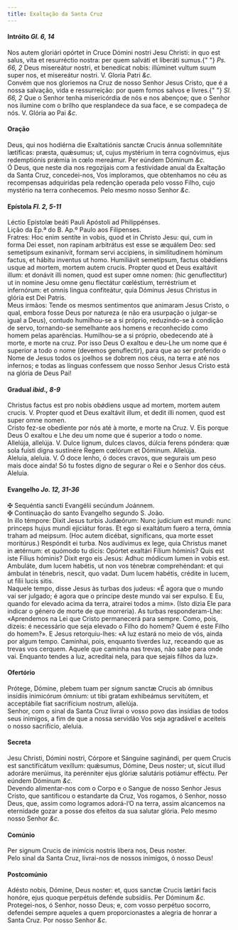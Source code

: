 ```yaml
---
title: Exaltação da Santa Cruz
---
```


<h4 class="text-center">
  Intróito <em>Gl. 6, 14</em>
</h4>
<div class="container-fluid">
  <div class="row">
    <div class="col-6 dropcaps text-justify">
      Nos autem gloriári opórtet in Cruce Dómini nostri Jesu Christi: in quo est
      salus, vita et resurréctio nostra: per quem salváti et liberáti sumus.{" "}
      <em>Ps. 66, 2</em> Deus misereátur nostri, et benedícat nobis: illúminet
      vultum suum super nos, et misereátur nostri. V. Gloria Patri <em>&c.</em>
    </div>
    <div class="col-6 dropcaps text-justify">
      Convém que nos gloriemos na Cruz de nosso Senhor Jesus Cristo, que é a
      nossa salvação, vida e ressurreição: por quem fomos salvos e livres.{" "}
      <em>Sl. 66, 2</em> Que o Senhor tenha misericórdia de nós e nos abençoe;
      que o Senhor nos ilumine com o brilho que resplandece da sua face, e se
      compadeça de nós. V. Glória ao Pai <em>&c.</em>
    </div>
  </div>
</div>

<h4 class="text-center">Oração</h4>
<div class="container-fluid">
  <div class="row">
    <div class="col-6 dropcaps text-justify">
      Deus, qui nos hodiérna die Exaltatiónis sanctæ Crucis ánnua sollemnitáte
      lætíficas: præsta, quǽsumus; ut, cujus mystérium in terra cognóvimus, ejus
      redemptiónis prǽmia in cœlo mereámur. Per eúndem Dóminum <em>&c.</em>
    </div>
    <div class="col-6 dropcaps text-justify">
      Ó Deus, que neste dia nos regozijais com a festividade anual da Exaltação
      da Santa Cruz, concedei-nos, Vos imploramos, que obtenhamos no céu as
      recompensas adquiridas pela redenção operada pelo vosso Filho, cujo
      mystério na terra conhecemos. Pelo mesmo nosso Senhor <em>&c.</em>
    </div>
  </div>
</div>

<h4 class="text-center">
  Epístola <em>Fl. 2, 5-11</em>
</h4>
<div class="container-fluid">
  <div class="row">
    <div class="col-6 text-justify">
      Léctio Epístolæ beáti Pauli Apóstoli ad Philippénses.
    </div>
    <div class="col-6 text-justify">
      Lição da Ep.ª do B. Ap.º Paulo aos Filipenses.
    </div>
    <div class="col-6 dropcaps text-justify">
      Fratres: Hoc enim sentíte in vobis, quod et in Christo Jesu: qui, cum in
      forma Dei esset, non rapinam arbitrátus est esse se æquálem Deo: sed
      semetípsum exinanívit, formam servi accipiens, in similitudinem hóminum
      factus, et hábitu inventus ut homo. Humiliávit semetípsum, factus obǿdiens
      usque ad mortem, mortem autem crucis. Propter quod et Deus exaltávit
      illum: et donávit illi nomen, quod est super omne nomen: (hic
      genuflectitur) ut in nomine Jesu omne genu flectátur cœléstium,
      terréstrium et infernórum: et omnis lingua confiteátur, quia Dóminus Jesus
      Christus in glória est Dei Patris.
    </div>
    <div class="col-6 dropcaps text-justify">
      Meus irmãos: Tende os mesmos sentimentos que animaram Jesus Cristo, o
      qual, embora fosse Deus por natureza (e não era usurpação o julgar-se
      igual a Deus), contudo humilhou-se a si próprio, reduzindo-se à condição
      de servo, tornando-se semelhante aos homens e reconhecido como homem pelas
      aparências. Humilhou-se a si próprio, obedecendo até à morte, e morte na
      cruz. Por isso Deus O exaltou e deu-Lhe um nome que é superior a todo o
      nome (devemos genuflectir), para que ao ser proferido o Nome de Jesus
      todos os joelhos se dobrem nos céus, na terra e até nos infernos; e todas
      as línguas confessem que nosso Senhor Jesus Cristo está na glória de Deus
      Pai!
    </div>
  </div>
</div>

<h4 class="text-center">
  Gradual <em>ibid., 8-9</em>
</h4>
<div class="container-fluid">
  <div class="row">
    <div class="col-6 dropcaps text-justify">
      Christus factus est pro nobis obǿdiens usque ad mortem, mortem autem
      crucis. V. Propter quod et Deus exaltávit illum, et dedit illi nomen, quod
      est super omne nomen.
    </div>
    <div class="col-6 dropcaps text-justify">
      Cristo fez-se obediente por nós até à morte, e morte na Cruz. V. Eis
      porque Deus O exaltou e Lhe deu um nome que é superior a todo o nome.
    </div>
    <div class="col-6 text-justify">
      Allelúja, allelúja. V. Dulce lignum, dulces clavos, dúlcia ferens póndera:
      quæ sola fuísti digna sustinére Regem cœlórum et Dóminum. Allelúja.
    </div>
    <div class="col-6 text-justify">
      Aleluia, aleluia. V. Ó doce lenho, ó doces cravos, que segurais um peso
      mais doce ainda! Só tu fostes digno de segurar o Rei e o Senhor dos céus.
      Aleluia.
    </div>
  </div>
</div>

<h4 class="text-center">
  Evangelho <em>Jo. 12, 31-36</em>
</h4>
<div class="container-fluid">
  <div class="row">
    <div class="col-6 text-justify">
      <span class="text-danger">&#10016;</span> Sequéntia sancti Evangélii
      secúndum Joánnem.
    </div>
    <div class="col-6 text-justify">
      <span class="text-danger">&#10016;</span> Continuação do santo Evangelho
      segundo S. João.
    </div>
    <div class="col-6 dropcaps text-justify">
      In illo témpore: Dixit Jesus turbis Judæórum: Nunc judícium est mundi:
      nunc princeps hujus mundi ejiciátur foras. Et ego si exaltátum fuero a
      terra, ómnia traham ad meipsum. (Hoc autem dicébat, signíficans, qua morte
      esset moritúrus.) Respóndit ei turba. Nos audívimus ex lege, quia Christus
      manet in ætérnum: et quómodo tu dicis: Opórtet exaltári Fílium hóminis?
      Quis est iste Fílius hóminis? Dixit ergo eis Jesus: Adhuc módicum lumen in
      vobis est. Ambuláte, dum lucem habétis, ut non vos ténebræ comprehéndant:
      et qui ámbulat in ténebris, nescit, quo vadat. Dum lucem habétis, crédite
      in lucem, ut fílii lucis sitis.
    </div>
    <div class="col-6 dropcaps text-justify">
      Naquele tempo, disse Jesus às turbas dos judeus: «É agora que o mundo vai
      ser julgado; é agora que o príncipe deste mundo vai ser expulso. E Eu,
      quando for elevado acima da terra, atrairei todos a mim». (Isto dizia Ele
      para indicar o género de morte de que morreria). As turbas
      responderam-Lhe: «Aprendemos na Lei que Cristo permanecerá para sempre.
      Como, pois, dizeis: é necessário que seja elevado o Filho do homem? Quem é
      este Filho do homem?». E Jesus retorquiu-lhes: «A luz estará no meio de
      vós, ainda por algum tempo. Caminhai, pois, enquanto tiverdes luz,
      receando que as trevas vos cerquem. Aquele que caminha nas trevas, não
      sabe para onde vai. Enquanto tendes a luz, acreditai nela, para que sejais
      filhos da luz».
    </div>
  </div>
</div>

<h4 class="text-center">Ofertório</h4>
<div class="container-fluid">
  <div class="row">
    <div class="col-6 dropcaps text-justify">
      Prótege, Dómine, plebem tuam per signum sanctæ Crucis ab ómnibus insídiis
      inimicórum ómnium: ut tibi gratam exhibeámus servitútem, et acceptábile
      fiat sacrifícium nostrum, allelúja.
    </div>
    <div class="col-6 dropcaps text-justify">
      Senhor, com o sinal da Santa Cruz livrai o vosso povo das insídias de
      todos seus inimigos, a fim de que a nossa servidão Vos seja agradável e
      aceiteis o nosso sacrifício, aleluia.
    </div>
  </div>
</div>

<h4 class="text-center">Secreta</h4>
<div class="container-fluid">
  <div class="row">
    <div class="col-6 dropcaps text-justify">
      Jesu Christi, Dómini nostri, Córpore et Sánguine saginándi, per quem
      Crucis est sanctifícátum vexíllum: quǽsumus, Dómine, Deus noster; ut,
      sicut illud adoráre merúimus, ita perénniter ejus glóriæ salutáris
      potiámur efféctu. Per eúndem Dóminum <em>&c.</em>
    </div>
    <div class="col-6 dropcaps text-justify">
      Devendo alimentar-nos com o Corpo e o Sangue de nosso Senhor Jesus Cristo,
      que santificou o estandarte da Cruz, Vos rogamos, ó Senhor, nosso Deus,
      que, assim como logramos adorá-l’O na terra, assim alcancemos na
      eternidade gozar a posse dos efeitos da sua salutar glória. Pelo mesmo
      nosso Senhor <em>&c.</em>
    </div>
  </div>
</div>

<h4 class="text-center">Comúnio</h4>
<div class="container-fluid">
  <div class="row">
    <div class="col-6 dropcaps text-justify">
      Per signum Crucis de inimícis nostris líbera nos, Deus noster.
    </div>
    <div class="col-6 dropcaps text-justify">
      Pelo sinal da Santa Cruz, livrai-nos de nossos inimigos, ó nosso Deus!
    </div>
  </div>
</div>

<h4 class="text-center">Postcomúnio</h4>
<div class="container-fluid">
  <div class="row">
    <div class="col-6 dropcaps text-justify">
      Adésto nobis, Dómine, Deus noster: et, quos sanctæ Crucis lætári facis
      honóre, ejus quoque perpétuis defénde subsídiis. Per Dóminum <em>&c.</em>
    </div>
    <div class="col-6 dropcaps text-justify">
      Protegei-nos, ó Senhor, nosso Deus; e, com vosso perpétuo socorro,
      defendei sempre aqueles a quem proporcionastes a alegria de honrar a Santa
      Cruz. Por nosso Senhor <em>&c.</em>
    </div>
  </div>
</div>
